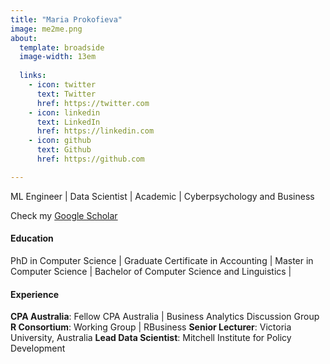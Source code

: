 ```yaml
---
title: "Maria Prokofieva"
image: me2me.png
about:
  template: broadside
  image-width: 13em
  
  links:
    - icon: twitter
      text: Twitter
      href: https://twitter.com
    - icon: linkedin
      text: LinkedIn
      href: https://linkedin.com
    - icon: github
      text: Github
      href: https://github.com

---
```

ML Engineer | Data Scientist | Academic | Cyberpsychology and Business

Check my [Google Scholar]("https://scholar.google.com/citations?user=mk7IdlsAAAAJ&hl=en&oi=ao")


#### Education

PhD in Computer Science |
Graduate Certificate in Accounting |
Master in Computer Science |
Bachelor of Computer Science and Linguistics |

#### Experience

**CPA Australia**: Fellow CPA Australia | Business Analytics Discussion Group
**R Consortium**: Working Group | RBusiness
**Senior Lecturer**: Victoria University, Australia
**Lead Data Scientist**: Mitchell Institute for Policy Development
